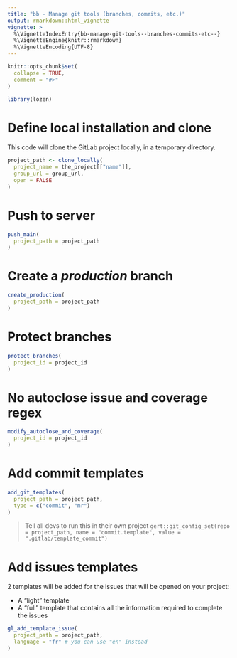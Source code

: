 ```yaml
---
title: "bb - Manage git tools (branches, commits, etc.)"
output: rmarkdown::html_vignette
vignette: >
  %\VignetteIndexEntry{bb-manage-git-tools--branches-commits-etc--}
  %\VignetteEngine{knitr::rmarkdown}
  %\VignetteEncoding{UTF-8}
---
```


```r
knitr::opts_chunk$set(
  collapse = TRUE,
  comment = "#>"
)
```

```r
library(lozen)
```


# Define local installation and clone

This code will clone the GitLab project locally, in a temporary directory.

```r
project_path <- clone_locally(
  project_name = the_project[["name"]],
  group_url = group_url,
  open = FALSE
)
```
  

# Push to server

```r
push_main(
  project_path = project_path
)
```

# Create a _production_ branch

```r
create_production(
  project_path = project_path
)
```

# Protect branches

```r
protect_branches(
  project_id = project_id
)
```

# No autoclose issue and coverage regex

```r
modify_autoclose_and_coverage(
  project_id = project_id
)
```

# Add commit templates

```r
add_git_templates(
  project_path = project_path,
  type = c("commit", "mr")
)
```

> Tell all devs to run this in their own project `gert::git_config_set(repo = project_path, name = "commit.template", value = ".gitlab/template_commit")`

# Add issues templates

2 templates will be added for the issues that will be opened on your project: 

- A "light" template
- A "full" template that contains all the information required to complete the issues

```r
gl_add_template_issue(
  project_path = project_path,
  language = "fr" # you can use "en" instead
)
```
